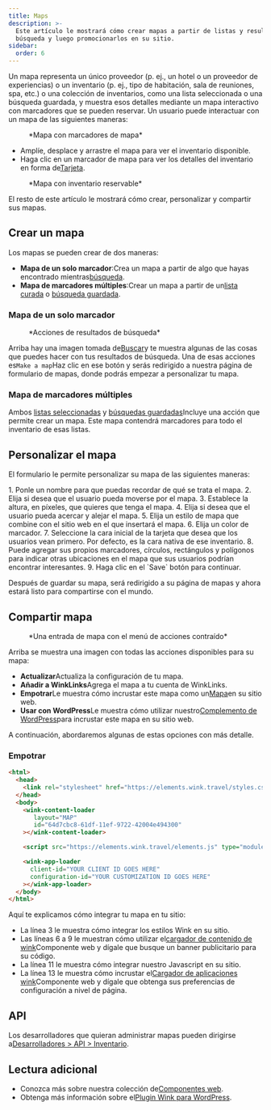 ```yaml
---
title: Maps
description: >-
  Este artículo le mostrará cómo crear mapas a partir de listas y resultados de
  búsqueda y luego promocionarlos en su sitio.
sidebar:
  order: 6
---
```


Un mapa representa un único proveedor (p. ej., un hotel o un proveedor de experiencias) o un inventario (p. ej., tipo de habitación, sala de reuniones, spa, etc.) o una colección de inventarios, como una lista seleccionada o una búsqueda guardada, y muestra esos detalles mediante un mapa interactivo con marcadores que se pueden reservar.
Un usuario puede interactuar con un mapa de las siguientes maneras:

<figure>
  <CloudinaryImage width="700" height="393" resize="scale" quality="best" alt="Mapa con marcadores" src="academy/map-example" errorImage="noimage_opaque_nyrtl0.png" />

  <figcaption>*Mapa con marcadores de mapa*</figcaption>
</figure>


* Amplíe, desplace y arrastre el mapa para ver el inventario disponible.
* Haga clic en un marcador de mapa para ver los detalles del inventario en forma de[Tarjeta](/studio/cards).

<figure>
  <CloudinaryImage width="700" height="568" resize="scale" quality="best" alt="Mapa con tarjeta abierta" src="academy/map-example-card" errorImage="noimage_opaque_nyrtl0.png" />

  <figcaption>*Mapa con inventario reservable*</figcaption>
</figure>


El resto de este artículo le mostrará cómo crear, personalizar y compartir sus mapas.

## Crear un mapa

Los mapas se pueden crear de dos maneras:

* **Mapa de un solo marcador**:Crea un mapa a partir de algo que hayas encontrado mientras[búsqueda](/studio/search).
* **Mapa de marcadores múltiples**:Crear un mapa a partir de un[lista curada](/studio/curated-lists) o [búsqueda guardada](/studio/saved-searches).

### Mapa de un solo marcador

<figure>
  <CloudinaryImage width="350" height="238" resize="scale" quality="best" alt="Comportamiento" src="academy/inventory-actions" errorImage="noimage_opaque_nyrtl0.png" />

  <figcaption>*Acciones de resultados de búsqueda*</figcaption>
</figure>


Arriba hay una imagen tomada de[Buscar](/studio/search)y te muestra algunas de las cosas que puedes hacer con tus resultados de búsqueda. Una de esas acciones es`Make a map`Haz clic en ese botón y serás redirigido a nuestra página de formulario de mapas, donde podrás empezar a personalizar tu mapa.

### Mapa de marcadores múltiples

Ambos [listas seleccionadas](/studio/curated-lists#list-actions) y [búsquedas guardadas](/studio/saved-searches#list-actions)Incluye una acción que permite crear un mapa. Este mapa contendrá marcadores para todo el inventario de esas listas.

## Personalizar el mapa

El formulario le permite personalizar su mapa de las siguientes maneras:

<Steps>
  1. Ponle un nombre para que puedas recordar de qué se trata el mapa.
  2. Elija si desea que el usuario pueda moverse por el mapa.
  3. Establece la altura, en píxeles, que quieres que tenga el mapa.
  4. Elija si desea que el usuario pueda acercar y alejar el mapa.
  5. Elija un estilo de mapa que combine con el sitio web en el que insertará el mapa.
  6. Elija un color de marcador.
  7. Seleccione la cara inicial de la tarjeta que desea que los usuarios vean primero. Por defecto, es la cara nativa de ese inventario.
  8. Puede agregar sus propios marcadores, círculos, rectángulos y polígonos para indicar otras ubicaciones en el mapa que sus usuarios podrían encontrar interesantes.
  9. Haga clic en el `Save` botón para continuar.
</Steps>


Después de guardar su mapa, será redirigido a su página de mapas y ahora estará listo para compartirse con el mundo.

## Compartir mapa

<figure>
  <CloudinaryImage width="350" height="946" resize="scale" quality="best" alt="Mapa" src="academy/map" errorImage="noimage_opaque_nyrtl0.png" />

  <figcaption>*Una entrada de mapa con el menú de acciones contraído*</figcaption>
</figure>


Arriba se muestra una imagen con todas las acciones disponibles para su mapa:

* **Actualizar**Actualiza la configuración de tu mapa.
* **Añadir a WinkLinks**Agrega el mapa a tu cuenta de WinkLinks.
* **Empotrar**Le muestra cómo incrustar este mapa como un[Mapa](/developers/web-components/#content-loader)en su sitio web.
* **Usar con WordPress**Le muestra cómo utilizar nuestro[Complemento de WordPress](/developers/wordpress)para incrustar este mapa en su sitio web.

A continuación, abordaremos algunas de estas opciones con más detalle.

### Empotrar

```html {3, 6-9, 11, 13-16}
<html>
  <head>
    <link rel="stylesheet" href="https://elements.wink.travel/styles.css"></link>
  </head>
  <body>
    <wink-content-loader
       layout="MAP"
       id="64d7cbc8-61df-11ef-9722-42004e494300"
    ></wink-content-loader>

    <script src="https://elements.wink.travel/elements.js" type="module" defer></script>

    <wink-app-loader
      client-id="YOUR CLIENT ID GOES HERE"
      configuration-id="YOUR CUSTOMIZATION ID GOES HERE"
    ></wink-app-loader>
  </body>
</html>
```

Aquí te explicamos cómo integrar tu mapa en tu sitio:

* La línea 3 le muestra cómo integrar los estilos Wink en su sitio.
* Las líneas 6 a 9 le muestran cómo utilizar el[cargador de contenido de wink](/developers/web-components/#content-loader)Componente web y dígale que busque un banner publicitario para su código.
* La línea 11 le muestra cómo integrar nuestro Javascript en su sitio.
* La línea 13 le muestra cómo incrustar el[Cargador de aplicaciones wink](/developers/web-components/#application-loader)Componente web y dígale que obtenga sus preferencias de configuración a nivel de página.

## API

Los desarrolladores que quieran administrar mapas pueden dirigirse a[Desarrolladores > API > Inventario](/developers/apis/#inventory-api).

## Lectura adicional

* Conozca más sobre nuestra colección de[Componentes web](/developers/web-components).
* Obtenga más información sobre el[Plugin Wink para WordPress](/developers/wordpress).

